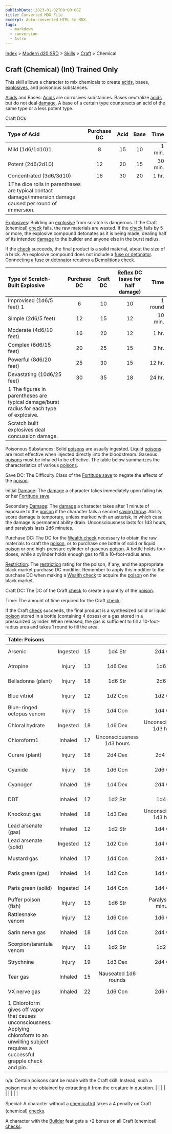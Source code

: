 ```yaml
---
publishDate: 2023-01-02T00:00:00Z
title: Converted MDX File
excerpt: Auto-converted HTML to MDX.
tags:
  - markdown
  - conversion
  - Astro
---
```






[Index](-index) > [Modern d20 SRD](modern-d20-srd-index) > [Skills](modern-d20-srd-skills-index) > [Craft](modern-d20-srd-skills-craft) > Chemical





## Craft (Chemical) (Int) Trained Only


This skill allows a character to mix chemicals to create [acids](modern-d20-srd-environment-hazards-acid), bases, [explosives](modern-d20-srd-equipment-weapons-explosives-splash-general), and poisonous substances.


[Acids](modern-d20-srd-environment-hazards-acid) and Bases: [Acids](modern-d20-srd-environment-hazards-acid) are corrosives substances. Bases neutralize [acids](modern-d20-srd-environment-hazards-acid) but
  do not deal [damage](modern-d20-srd-combat-damage). A base of a certain type counteracts an acid of the same
  type or a less potent type.



Craft DCs


| Type of Acid | Purchase DC | Acid | Base | Time |
| :-------------- | :-------------: | :------: | :------: | ------: |
| Mild (1d6/1d10)1 | 8 | 15 | 10 | 1 min. |
| Potent (2d6/2d10) | 12 | 20 | 15 | 30 min. |
| Concentrated (3d6/3d10) | 16 | 30 | 20 | 1 hr. |
| 1The dice rolls in parentheses are typical contact damage/immersion damage caused per round of immersion. |  |  |  |  |



[Explosives](modern-d20-srd-equipment-weapons-explosives-splash-general): Building an [explosive](modern-d20-srd-equipment-weapons-explosives-splash-general) from scratch is dangerous. If the Craft (chemical) [check](modern-d20-srd-skills-skill-basics-php#skill-check-index) fails, the raw materials are wasted. If the [check](modern-d20-srd-skills-skill-basics-php#skill-check-index) fails by 5 or more, the explosive compound detonates as it is being made, dealing half of its intended [damage](modern-d20-srd-combat-damage) to the builder and anyone else in the burst radius.



If the [check](modern-d20-srd-skills-skill-basics-php#skill-check-index) succeeds, the final product is a solid material, about the size of a brick. An explosive compound does not include a [fuse
or detonator](modern-d20-srd-equipment-professional-equipment). Connecting a [fuse
or detonator](modern-d20-srd-equipment-professional-equipment) requires a [Demolitions](modern-d20-srd-skills-demolitions) [check](modern-d20-srd-skills-skill-basics-php#skill-check-index).


| Type of Scratch-Built Explosive | Purchase DC | Craft DC | [Reflex](modern-d20-srd-basics-saving-throws) DC (save for half damage) | Time |
| :--------------------------------- | :-------------: | :----------: | :-------------------------------------------------------------------------: | ------: |
| Improvised (1d6/5 feet) 1 | 6 | 10 | 10 | 1 round |
| Simple (2d6/5 feet) | 12 | 15 | 12 | 10 min. |
| Moderate (4d6/10 feet) | 16 | 20 | 12 | 1 hr. |
| Complex (6d6/15 feet) | 20 | 25 | 15 | 3 hr. |
| Powerful (8d6/20 feet) | 25 | 30 | 15 | 12 hr. |
| Devastating (10d6/25 feet) | 30 | 35 | 18 | 24 hr. |
| 1 The figures in parentheses are typical damage/burst radius for each type of explosive.
Scratch built explosives deal concussion damage. |  |  |  |  |




Poisonous Substances: Solid [poisons](modern-d20-srd-environment-hazards-poison) are usually ingested. Liquid [poisons](modern-d20-srd-environment-hazards-poison) are most effective when injected directly into the bloodstream. Gaseous [poisons](modern-d20-srd-environment-hazards-poison) must be inhaled to be effective. The table below summarizes the characteristics of various [poisons](modern-d20-srd-environment-hazards-poison).



Save DC: The Difficulty Class of the [Fortitude
save](modern-d20-srd-basics-saving-throws) to negate the effects of the [poison](modern-d20-srd-environment-hazards-poison).



Initial [Damage](modern-d20-srd-combat-damage): The [damage](modern-d20-srd-combat-damage) a character takes immediately upon failing his or her [Fortitude
save](modern-d20-srd-basics-saving-throws).



Secondary [Damage](modern-d20-srd-combat-damage): The [damage](modern-d20-srd-combat-damage) a character takes after 1 minute of exposure to the [poison](modern-d20-srd-environment-hazards-poison) if the character fails a second [saving
throw](modern-d20-srd-basics-saving-throws). Ability score damage is temporary, unless marked with an asterisk, in which case the damage is permanent ability drain. Unconsciousness lasts for 1d3 hours, and paralysis lasts 2d6 minutes.



Purchase DC: The DC for the [Wealth
check](modern-d20-srd-wealth-wealth-check) necessary to obtain the raw materials to craft the [poison](modern-d20-srd-environment-hazards-poison), or to purchase one bottle of solid or liquid [poison](modern-d20-srd-environment-hazards-poison) or one high-pressure cylinder of gaseous [poison](modern-d20-srd-environment-hazards-poison). A bottle holds four doses, while a cylinder holds enough gas to fill a 10-foot-radius area.



[Restriction](modern-d20-srd-equipment-restricted-objects): The [restriction](modern-d20-srd-equipment-restricted-objects) rating for the poison, if any, and the appropriate black market purchase DC modifier. Remember to apply this modifier to the purchase DC when making a [Wealth
check](modern-d20-srd-wealth-wealth-check) to acquire the [poison](modern-d20-srd-environment-hazards-poison) on the black market.



Craft DC: The DC of the Craft [check](modern-d20-srd-skills-skill-basics-php#skill-check-index) to create a quantity of the [poison](modern-d20-srd-environment-hazards-poison).



Time: The amount of time required for the Craft [check](modern-d20-srd-skills-skill-basics-php#skill-check-index).



If the Craft [check](modern-d20-srd-skills-skill-basics-php#skill-check-index) succeeds, the final product is a synthesized solid or liquid [poison](modern-d20-srd-environment-hazards-poison) stored in a bottle (containing 4 doses) or a gas stored in a pressurized cylinder. When released, the gas is sufficient to fill a 10-foot-radius area and takes 1 round to fill the area.


| Table: Poisons |  |  |  |  |  |  |  |  |
| :---------------- | :--: | :--: | :--: | :--: | :--: | :--: | :--: | --: |
| Arsenic | Ingested | 15 | 1d4 Str | 2d4 Con | 9 | Res (+2) | 24 | 4 hr. |
| Atropine | Injury | 13 | 1d6 Dex | 1d6 Str | 3 | Res (+2) | 14 | 1 hr. |
| Belladonna (plant) | Injury | 18 | 1d6 Str | 2d6 Str | 14 | Lic (+1) | n/a | n/a |
| Blue vitriol | Injury | 12 | 1d2 Con | 1d2 Con | 3 | Res (+2) | 9 | 1 hr. |
| Blue-ringed octopus venom | Injury | 15 | 1d4 Con | 1d4 Con | 14 | Lic (+1) | n/a | n/a |
| Chloral hydrate | Ingested | 18 | 1d6 Dex | Unconsciousness 1d3 hours | 12 | Res (+2) | 28 | 8 hr. |
| Chloroform1 | Inhaled | 17 | Unconsciousness 1d3 hours |  | 9 | Res (+2) | 24 | 4 hr. |
| Curare (plant) | Injury | 18 | 2d4 Dex | 2d4 Wis | 15 | Res (+2) | n/a | n/a |
| Cyanide | Injury | 16 | 1d6 Con | 2d6 Con | 15 | Mil (+3) | 31 | 15 hr. |
| Cyanogen | Inhaled | 19 | 1d4 Dex | 2d4 Con | 12 | Mil (+3) | 28 | 8 hr. |
| DDT | Inhaled | 17 | 1d2 Str | 1d4 Str | 9 | Lic (+1) | 20 | 4 hr. |
| Knockout gas | Inhaled | 18 | 1d3 Dex | Unconsciousness 1d3 hours | 12 | Res (+2) | 26 | 8 hr. |
| Lead arsenate (gas) | Inhaled | 12 | 1d2 Str | 1d4 Con | 6 | Res (+2) | 17 | 2 hr. |
| Lead arsenate (solid) | Ingested | 12 | 1d2 Con | 1d4 Con | 6 | Res (+2) | 18 | 2 hr. |
| Mustard gas | Inhaled | 17 | 1d4 Con | 2d4 Con | 12 | Mil (+3) | 26 | 8 hr. |
| Paris green (gas) | Inhaled | 14 | 1d2 Con | 1d4 Con | 9 | Res (+2) | 20 | 4 hr. |
| Paris green (solid) | Ingested | 14 | 1d4 Con | 1d4 Con | 9 | Res (+2) | 24 | 4 hr. |
| Puffer poison (fish) | Injury | 13 | 1d6 Str | Paralysis 2d6 minutes | 13 | Lic (+1) | n/a | n/a |
| Rattlesnake venom | Injury | 12 | 1d6 Con | 1d6 Con | 12 | Lic (+1) | n/a | n/a |
| Sarin nerve gas | Inhaled | 18 | 1d4 Con | 2d4 Con | 15 | Illegal (+4) | 30 | 15 hr. |
| Scorpion/tarantula venom | Injury | 11 | 1d2 Str | 1d2 Str | 12 | Lic (+1) | n/a | n/a |
| Strychnine | Injury | 19 | 1d3 Dex | 2d4 Con | 9 | Res (+2) | 23 | 4 hr. |
| Tear gas | Inhaled | 15 | Nauseated 1d6 rounds |  | 9 | Res (+2) | 21 | 4 hr. |
| VX nerve gas | Inhaled | 22 | 1d6 Con | 2d6 Con | 21 | Illegal (+4) | 42 | 48 hr. |
| 1 Chloroform gives off vapor that causes unconsciousness. Applying chloroform to an unwilling subject requires a successful grapple check and pin.

n/a: Certain poisons cant be made with the Craft skill. Instead, such a poison must be obtained by extracting it from the creature in question. |  |  |  |  |  |  |  |  |




Special: A character without a [chemical
kit](modern-d20-srd-equipment-professional-equipment) takes a 4 penalty on Craft (chemical) [checks](modern-d20-srd-skills-skill-basics-php#skill-check-index).



A character with the [Builder](modern-d20-srd-feats-builder) feat gets a +2 bonus on all Craft (chemical) [checks](modern-d20-srd-skills-skill-basics-php#skill-check-index).



